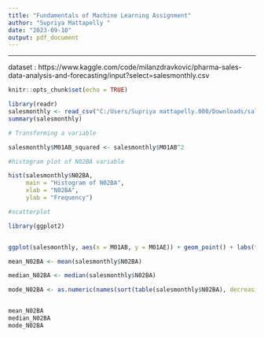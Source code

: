 ---
title: "Fundamentals of Machine Learning Assignment"
author: "Supriya Mattapelly "
date: "2023-09-10"
output: pdf_document
---

------------------------------------------------------------------------

dataset : https://www.kaggle.com/code/milanzdravkovic/pharma-sales-data-analysis-and-forecasting/input?select=salesmonthly.csv

```{r setup, include=TRUE}
knitr::opts_chunk$set(echo = TRUE)
```





```{r}

library(readr)
salesmonthly <- read_csv("C:/Users/Supriya mattapelly.000/Downloads/salesmonthly.csv")
summary(salesmonthly)

```

```{r}

# Transforming a variable

salesmonthly$M01AB_squared <- salesmonthly$M01AB^2

```

```{r}

#histogram plot of N02BA variable

hist(salesmonthly$N02BA, 
     main = "Histogram of N02BA", 
     xlab = "N02BA", 
     ylab = "Frequency")  

```

```{r}
#scatterplot

library(ggplot2)


ggplot(salesmonthly, aes(x = M01AB, y = M01AE)) + geom_point() + labs(title = "Scatterplot of M01AB vs. M01AE", x = "M01AB", y = "M01AE")

```

```{r}


mean_N02BA <- mean(salesmonthly$N02BA)

median_N02BA <- median(salesmonthly$N02BA)

mode_N02BA <- as.numeric(names(sort(table(salesmonthly$N02BA), decreasing = TRUE)[1]))


mean_N02BA
median_N02BA
mode_N02BA




```
